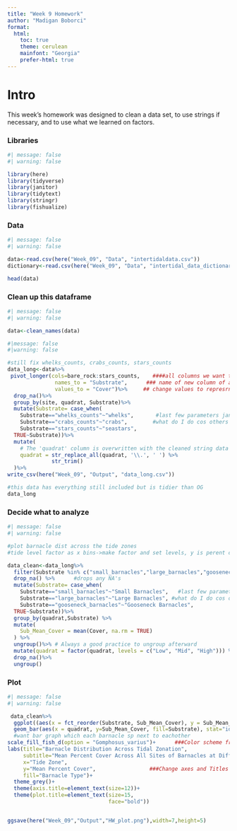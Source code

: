 ```yaml
---
title: "Week 9 Homework"
author: "Madigan Boborci"
format: 
  html:
    toc: true
    theme: cerulean
    mainfont: "Georgia"
    prefer-html: true
---
```

# Intro
  This week's homework was designed to clean a data set, to use strings if necessary, and to use what we learned on factors. 
  
### Libraries
```r
#| message: false
#| warning: false

library(here)
library(tidyverse)
library(janitor)
library(tidytext)
library(stringr)
library(fishualize)
```

### Data
```r
#| message: false
#| warning: false

data<-read.csv(here("Week_09", "Data", "intertidaldata.csv"))
dictionary<-read.csv(here("Week_09", "Data", "intertidal_data_dictionary.csv"))

head(data)
```
### Clean up this dataframe
```r
#| message: false
#| warning: false

data<-clean_names(data)
```
```r
#|message: false
#|warning: false

#still fix whelks_counts, crabs_counts, stars_counts
data_long<-data%>%
 pivot_longer(cols=bare_rock:stars_counts,    ####all columns we want to pivot
               names_to = "Substrate",      ### name of new column of all the dif variables you just pivoted
               values_to = "Cover")%>%     ## change values to represrnt percent cover for each
  drop_na()%>%
  group_by(site, quadrat, Substrate)%>% 
  mutate(Substrate= case_when(
    Substrate=="whelks_counts"~"whelks",       #last few parameters janitor couldn't clean 
    Substrate=="crabs_counts"~"crabs",        #what do I do cos others are in %cover not count
    Substrate=="stars_counts"~"seastars",
  TRUE~Substrate))%>%
  mutate(
    # The 'quadrat' column is overwritten with the cleaned string data
    quadrat = str_replace_all(quadrat, '\\.', ' ') %>%
              str_trim()
  )%>%
write_csv(here("Week_09", "Output", "data_long.csv"))

#this data has everything still included but is tidier than OG
data_long
```




### Decide what to analyze
```r
#| message: false
#| warning: false

#plot barnacle dist across the tide zones
#tide level factor as x bins->make factor and set levels, y is perent cover, and bar plot with each color as a different barnacle, faceted by site

data_clean<-data_long%>% 
  filter(Substrate %in% c("small_barnacles","large_barnacles","gooseneck_barnacles"))%>% #only want to look at barnacles
  drop_na() %>%      #drops any NA's
  mutate(Substrate= case_when(
    Substrate=="small_barnacles"~"Small Barnacles",   #last few parameters janitor couldn't clean 
    Substrate=="large_barnacles"~"Large Barnacles", #what do I do cos others are in %cover not count
    Substrate=="gooseneck_barnacles"~"Gooseneck Barnacles",
  TRUE~Substrate))%>%
  group_by(quadrat,Substrate) %>%
  mutate(
    Sub_Mean_Cover = mean(Cover, na.rm = TRUE)
  ) %>%
  ungroup()%>% # Always a good practice to ungroup afterward
  mutate(quadrat = factor(quadrat, levels = c("Low", "Mid", "High"))) %>% #make factor + order lvls
  drop_na()%>%
  ungroup()
```

### Plot
```r
#| message: false
#| warning: false

 data_clean%>%
  ggplot((aes(x = fct_reorder(Substrate, Sub_Mean_Cover), y = Sub_Mean_Cover)))+ 
  geom_bar(aes(x = quadrat, y=Sub_Mean_Cover, fill=Substrate), stat="identity", position = "dodge")+
  #want bar graph which each barnacle sp next to eachother
scale_fill_fish_d(option = "Gomphosus_varius")+      ###Color scheme from fishualize package
labs(title="Barnacle Distribution Across Tidal Zonation",                  
     subtitle="Mean Percent Cover Across All Sites of Barnacles at Different Tidal Levels",
     x="Tide Zone",
     y="Mean Percent Cover",                 ###Change axes and Titles etc
     fill="Barnacle Type")+
  theme_grey()+                                     
  theme(axis.title=element_text(size=12))+
  theme(plot.title=element_text(size=15,
                                face="bold"))


ggsave(here("Week_09","Output","HW_plot.png"),width=7,height=5)



```













